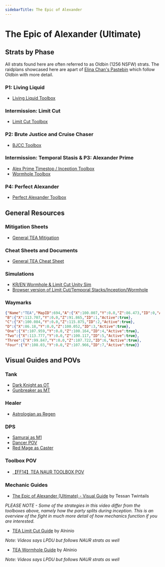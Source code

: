 ```yaml
---
sidebarTitle: The Epic of Alexander
---
```

# The Epic of Alexander (Ultimate)
## Strats by Phase
All strats found here are often referred to as Oldbin (1256 NSFW) strats. 
The raidplans showcased here are apart of [Elina Chan's Pastebin](https://pastebin.com/uxVnJm7R) which follow Oldbin with more detail.
### P1: Living Liquid
- [Living Liquid Toolbox](https://ff14.toolboxgaming.space/?id=725383877116761&preview=1)
### Intermission: Limit Cut
- [Limit Cut Toolbox](https://ff14.toolboxgaming.space/?id=803293127441961&preview=1)
### P2: Brute Justice and Cruise Chaser
- [BJCC  Toolbox](https://ff14.toolboxgaming.space/?id=492297437831961&preview=1)
### Intermission: Temporal Stasis & P3: Alexander Prime
- [Alex Prime Timestop / Inception Toolbox](https://ff14.toolboxgaming.space/?id=860745463802461&preview=1)
- [Wormhole Toolbox](https://ff14.toolboxgaming.space/?id=537197026169861&preview=1)
### P4: Perfect Alexander
- [Perfect Alexander Toolbox](https://ff14.toolboxgaming.space/?id=170875560147661&preview=1)
## General Resources
### Mitigation Sheets
- [General TEA Mitigation](https://docs.google.com/spreadsheets/d/1A58RflNeNq9mesuvSEcQzIvQ3MwOGyvPRi5khNACrc8/edit#gid=1511755464)
### Cheat Sheets and Documents
- [General TEA Cheat Sheet](https://raw.githubusercontent.com/naurffxiv/assets/main/Toolbox%20Resources/TEA/TeaCheatSheet.png)
### Simulations
- [KR/EN Wormhole & Limit Cut Unity Sim](https://github.com/naurffxiv/assets/tree/main/Simulators)
- [Browser version of Limit Cut/Temporal Stacks/Inception/Wormhole](https://dangermomentum.itch.io/1256-sim)
### Waymarks
```json copy filename="1256 NSFW"
{"Name":"TEA","MapID":694,"A":{"X":100.007,"Y":0.0,"Z":86.473,"ID":0,"Active":true},
"B":{"X":113.707,"Y":0.0,"Z":91.865,"ID":1,"Active":true},
"C":{"X":100.084,"Y":0.0,"Z":115.875,"ID":2,"Active":true},
"D":{"X":86.18,"Y":0.0,"Z":100.052,"ID":3,"Active":true},
"One":{"X":107.959,"Y":0.0,"Z":100.164,"ID":4,"Active":true},
"Two":{"X":113.777,"Y":0.0,"Z":100.117,"ID":5,"Active":true},
"Three":{"X":99.847,"Y":0.0,"Z":107.722,"ID":6,"Active":true},
"Four":{"X":108.03,"Y":0.0,"Z":107.966,"ID":7,"Active":true}}
```
## Visual Guides and POVs
### Tank
- [Dark Knight as OT](<https://youtu.be/MqZm9fJoN3g>)
- [Gunbreaker as MT](<https://youtu.be/w5hxT00ReT8>)
### Healer
- [Astrologian as Regen](<https://www.twitch.tv/videos/2152664007>) 
### DPS
- [Samurai as M1](<https://youtu.be/0KvzHLxjbcM>)
- [Dancer POV](<https://youtu.be/DCWOrt1FGoQ>)
- [Red Mage as Caster](<https://www.youtube.com/watch?v=aYaeAfDiT0E>) 
### Toolbox POV
- [【FF14】TEA NAUR TOOLBOX POV](https://www.youtube.com/watch?v=_NYcFlgd54I)
### Mechanic Guides
- [The Epic of Alexander (Ultimate) - Visual Guide](https://youtu.be/uVtZ8-XoOZ0) by Tessan Twintails

_PLEASE NOTE - Some of the strategies in this video differ from the toolboxes above, namely how the party splits during inception. 
This is an overview of the fight in much more detail of how mechanics function if you are interested._

- [TEA Limit Cut Guide](https://youtu.be/r3PODekimO0) by Alninio

_Note: Videos says LPDU but follows NAUR strats as well_

- [TEA Wormhole Guide](https://youtu.be/yAstTj6LMdA) by Alninio

_Note: Videos says LPDU but follows NAUR strats as well_